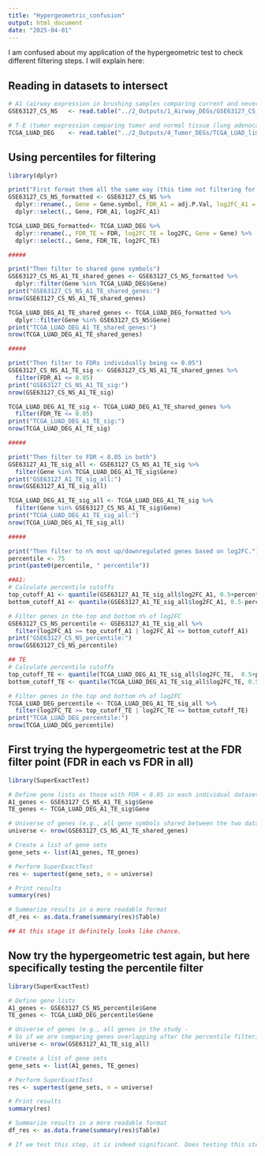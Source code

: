 ```yaml
---
title: "Hypergeometric_confusion"
output: html_document
date: "2025-04-01"
---
```


I am confused about my application of the hypergeometric test to check different filtering steps. I will explain here:

## Reading in datasets to intersect
```r

# A1 (airway expression in brushing samples comparing current and never smokers)
GSE63127_CS_NS   <- read.table("../2_Outputs/1_Airway_DEGs/GSE63127_CS_NS_limma_20250307.txt", header = TRUE)

# T-E (tumor expression comparing tumor and normal tissue (lung adenocarcinoma from TCGA))
TCGA_LUAD_DEG    <- read.table("../2_Outputs/4_Tumor_DEGs/TCGA_LUAD_limma_DEG_CSFS_20250331.txt")

```

## Using percentiles for filtering
```r
library(dplyr)

print("First format them all the same way (this time not filtering for FDR)")
GSE63127_CS_NS_formatted <- GSE63127_CS_NS %>%
  dplyr::rename(., Gene = Gene.symbol, FDR_A1 = adj.P.Val, log2FC_A1 = logFC) %>%
  dplyr::select(., Gene, FDR_A1, log2FC_A1)

TCGA_LUAD_DEG_formatted<- TCGA_LUAD_DEG %>%
  dplyr::rename(., FDR_TE = FDR, log2FC_TE = log2FC, Gene = Gene) %>%
  dplyr::select(., Gene, FDR_TE, log2FC_TE)

#####

print("Then filter to shared gene symbols")
GSE63127_CS_NS_A1_TE_shared_genes <- GSE63127_CS_NS_formatted %>%
  dplyr::filter(Gene %in% TCGA_LUAD_DEG$Gene)
print("GSE63127_CS_NS_A1_TE_shared_genes:")
nrow(GSE63127_CS_NS_A1_TE_shared_genes)

TCGA_LUAD_DEG_A1_TE_shared_genes <- TCGA_LUAD_DEG_formatted %>%
  dplyr::filter(Gene %in% GSE63127_CS_NS$Gene)
print("TCGA_LUAD_DEG_A1_TE_shared_genes:")
nrow(TCGA_LUAD_DEG_A1_TE_shared_genes)

#####

print("Then filter to FDRs individually being <= 0.05")
GSE63127_CS_NS_A1_TE_sig <- GSE63127_CS_NS_A1_TE_shared_genes %>%
  filter(FDR_A1 <= 0.05)
print("GSE63127_CS_NS_A1_TE_sig:")
nrow(GSE63127_CS_NS_A1_TE_sig)

TCGA_LUAD_DEG_A1_TE_sig <- TCGA_LUAD_DEG_A1_TE_shared_genes %>%
  filter(FDR_TE <= 0.05)
print("TCGA_LUAD_DEG_A1_TE_sig:")
nrow(TCGA_LUAD_DEG_A1_TE_sig)

#####

print("Then filter to FDR < 0.05 in both")
GSE63127_A1_TE_sig_all <- GSE63127_CS_NS_A1_TE_sig %>%
  filter(Gene %in% TCGA_LUAD_DEG_A1_TE_sig$Gene)
print("GSE63127_A1_TE_sig_all:")
nrow(GSE63127_A1_TE_sig_all)

TCGA_LUAD_DEG_A1_TE_sig_all <- TCGA_LUAD_DEG_A1_TE_sig %>%
  filter(Gene %in% GSE63127_CS_NS_A1_TE_sig$Gene)
print("TCGA_LUAD_DEG_A1_TE_sig_all:")
nrow(TCGA_LUAD_DEG_A1_TE_sig_all)

#####

print("Then filter to n% most up/downregulated genes based on log2FC.")
percentile <- 75
print(paste0(percentile, " percentile"))

##A1:
# Calculate percentile cutoffs
top_cutoff_A1 <- quantile(GSE63127_A1_TE_sig_all$log2FC_A1, 0.5+percentile/100/2, na.rm = TRUE)
bottom_cutoff_A1 <- quantile(GSE63127_A1_TE_sig_all$log2FC_A1, 0.5-percentile/100/2, na.rm = TRUE)

# Filter genes in the top and bottom n% of log2FC
GSE63127_CS_NS_percentile <- GSE63127_A1_TE_sig_all %>%
  filter(log2FC_A1 >= top_cutoff_A1 | log2FC_A1 <= bottom_cutoff_A1)
print("GSE63127_CS_NS_percentile:")
nrow(GSE63127_CS_NS_percentile)

## TE
# Calculate percentile cutoffs
top_cutoff_TE <- quantile(TCGA_LUAD_DEG_A1_TE_sig_all$log2FC_TE,  0.5+percentile/100/2, na.rm = TRUE)  # Top n%
bottom_cutoff_TE <- quantile(TCGA_LUAD_DEG_A1_TE_sig_all$log2FC_TE, 0.5-percentile/100/2, na.rm = TRUE)  # Bottom n%

# Filter genes in the top and bottom n% of log2FC
TCGA_LUAD_DEG_percentile <- TCGA_LUAD_DEG_A1_TE_sig_all %>%
  filter(log2FC_TE >= top_cutoff_TE | log2FC_TE <= bottom_cutoff_TE)
print("TCGA_LUAD_DEG_percentile:")
nrow(TCGA_LUAD_DEG_percentile)

```

## First trying the hypergeometric test at the FDR filter point (FDR in each vs FDR in all)

```r
library(SuperExactTest)

# Define gene lists as those with FDR < 0.05 in each individual dataset
A1_genes <- GSE63127_CS_NS_A1_TE_sig$Gene
TE_genes <- TCGA_LUAD_DEG_A1_TE_sig$Gene

# Universe of genes (e.g., all gene symbols shared between the two datasets)
universe <- nrow(GSE63127_CS_NS_A1_TE_shared_genes) 

# Create a list of gene sets
gene_sets <- list(A1_genes, TE_genes)

# Perform SuperExactTest
res <- supertest(gene_sets, n = universe)

# Print results
summary(res)

# Summarize results in a more readable format
df_res <- as.data.frame(summary(res)$Table)

## At this stage it definitely looks like chance.

```

## Now try the hypergeometric test again, but here specifically testing the percentile filter

```r
library(SuperExactTest)

# Define gene lists
A1_genes <- GSE63127_CS_NS_percentile$Gene
TE_genes <- TCGA_LUAD_DEG_percentile$Gene

# Universe of genes (e.g., all genes in the study - 
# So if we are comparing genes overlapping after the percentile filtering step, we should be using the list from right before that: symbols shared between A1 and TE with FDR < 0.05 in both, therefore with chance of overlap at this next step)
universe <- nrow(GSE63127_A1_TE_sig_all) 

# Create a list of gene sets
gene_sets <- list(A1_genes, TE_genes)

# Perform SuperExactTest
res <- supertest(gene_sets, n = universe)

# Print results
summary(res)

# Summarize results in a more readable format
df_res <- as.data.frame(summary(res)$Table)

# If we test this step, it is indeed significant. Does testing this step violate any part of the assumptions of the hyupergeometric test? Unsure.

```


